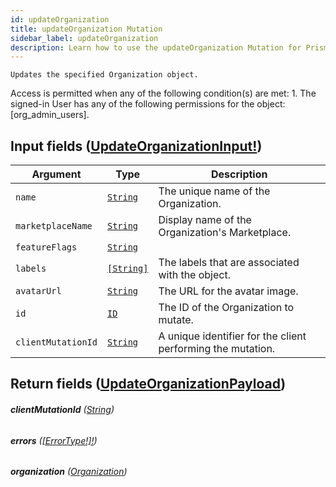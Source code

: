 ```yaml
---
id: updateOrganization
title: updateOrganization Mutation
sidebar_label: updateOrganization
description: Learn how to use the updateOrganization Mutation for Prismatic's API.
---
```


    Updates the specified Organization object.

Access is permitted when any of the following condition(s) are met: 1. The signed-in User has any of the following permissions for the object: [org_admin_users].

## Input fields ([UpdateOrganizationInput!](api/schema/input_object/UpdateOrganizationInput.mdx))

| Argument           | Type                                       | Description                                                 |
| ------------------ | ------------------------------------------ | ----------------------------------------------------------- |
| `name`             | [`String`](api/schema/scalar/String.mdx)   | The unique name of the Organization.                        |
| `marketplaceName`  | [`String`](api/schema/scalar/String.mdx)   | Display name of the Organization's Marketplace.             |
| `featureFlags`     | [`String`](api/schema/scalar/String.mdx)   |                                                             |
| `labels`           | [`[String]`](api/schema/scalar/String.mdx) | The labels that are associated with the object.             |
| `avatarUrl`        | [`String`](api/schema/scalar/String.mdx)   | The URL for the avatar image.                               |
| `id`               | [`ID`](api/schema/scalar/ID.mdx)           | The ID of the Organization to mutate.                       |
| `clientMutationId` | [`String`](api/schema/scalar/String.mdx)   | A unique identifier for the client performing the mutation. |

## Return fields ([UpdateOrganizationPayload](api/schema/object/UpdateOrganizationPayload.mdx))

###### <b>clientMutationId</b> ([String](api/schema/scalar/String.mdx))

###### <b>errors</b> ([[ErrorType!]!](api/schema/object/ErrorType.mdx))

###### <b>organization</b> ([Organization](api/schema/object/Organization.mdx))
